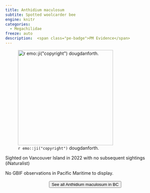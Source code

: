 ```yaml
---
title: Anthidium maculosum
subtite: Spotted woolcarder bee
engine: knitr
categories:
  - Megachilidae
freeze: auto
description:  <span class="pe-badge">PM Evidence</span>
---
```

![`r emo::ji("copyright")` dougdanforth.](https://static.inaturalist.org/photos/222102501/medium.jpeg){height=300}

Sighted on Vancouver Island in 2022 with no subsequent sightings (iNaturalist)

No GBIF observations in Pacific Maritime to display.
<br><br>
<center>


<a href="https://inaturalist.ca/observations?place_id=7085&subview=map&taxon_id=308703"><button type="button" class="btn btn-secondary">See all Anthidium maculosum in BC <i class="fa-solid fa-arrow-up-right-from-square"></i> </button></a>
</center>

